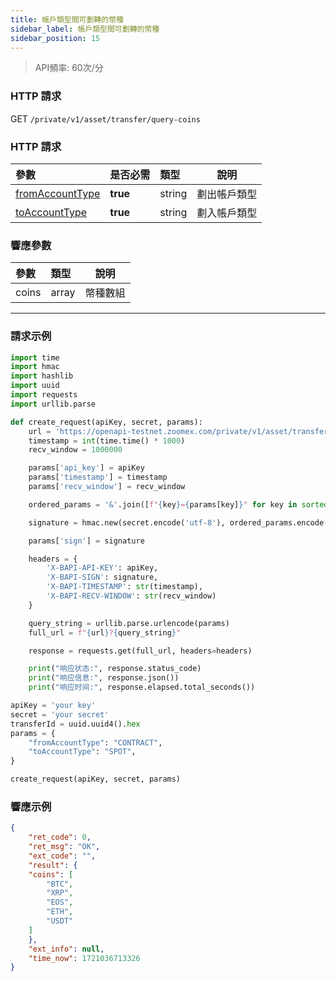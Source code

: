 ```yaml
---
title: 帳戶類型間可劃轉的幣種
sidebar_label: 帳戶類型間可劃轉的幣種
sidebar_position: 15
---
```


> API頻率: 60次/分

### HTTP 請求
GET `/private/v1/asset/transfer/query-coins`

### HTTP 請求
| 參數 | 是否必需 | 類型 | 說明|
|:----- |:-------|:-----|------ |
|[fromAccountType](../enum#accounttype) |**true** |string |劃出帳戶類型 |
|[toAccountType](../enum#accounttype) |**true** |string |劃入帳戶類型 |

### 響應參數
| 參數 | 類型 | 說明|
|:----- |:-----|----- |
|coins |array|幣種數組 |


---

### 請求示例

```python
import time
import hmac
import hashlib
import uuid
import requests
import urllib.parse

def create_request(apiKey, secret, params):
    url = 'https://openapi-testnet.zoomex.com/private/v1/asset/transfer/query-coins'
    timestamp = int(time.time() * 1000)
    recv_window = 1000000

    params['api_key'] = apiKey
    params['timestamp'] = timestamp
    params['recv_window'] = recv_window

    ordered_params = '&'.join([f"{key}={params[key]}" for key in sorted(params.keys())])

    signature = hmac.new(secret.encode('utf-8'), ordered_params.encode('utf-8'), hashlib.sha256).hexdigest()

    params['sign'] = signature

    headers = {
        'X-BAPI-API-KEY': apiKey,
        'X-BAPI-SIGN': signature,
        'X-BAPI-TIMESTAMP': str(timestamp),
        'X-BAPI-RECV-WINDOW': str(recv_window)
    }

    query_string = urllib.parse.urlencode(params)
    full_url = f"{url}?{query_string}"

    response = requests.get(full_url, headers=headers)

    print("响应状态:", response.status_code)
    print("响应信息:", response.json())
    print("响应时间:", response.elapsed.total_seconds())

apiKey = 'your key'
secret = 'your secret'
transferId = uuid.uuid4().hex
params = {
    "fromAccountType": "CONTRACT",
    "toAccountType": "SPOT",
}

create_request(apiKey, secret, params)

```

### 響應示例

```json
{
    "ret_code": 0,
    "ret_msg": "OK",
    "ext_code": "",
    "result": {
    "coins": [
        "BTC",
        "XRP",
        "EOS",
        "ETH",
        "USDT"
    ]
    },
    "ext_info": null,
    "time_now": 1721036713326
}
```
